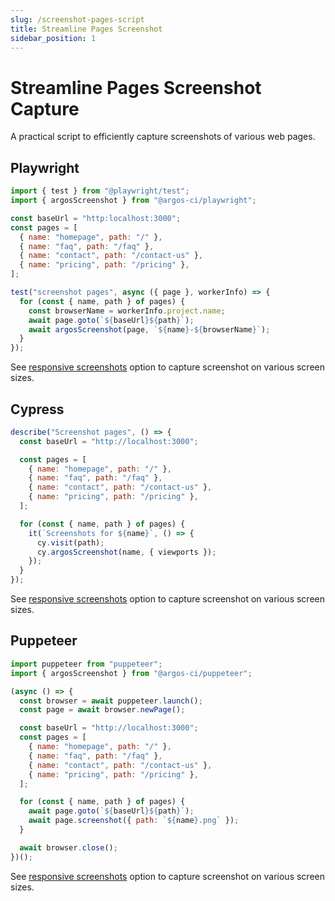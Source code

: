 ```yaml
---
slug: /screenshot-pages-script
title: Streamline Pages Screenshot
sidebar_position: 1
---
```


# Streamline Pages Screenshot Capture

A practical script to efficiently capture screenshots of various web pages.

## Playwright

```js title="screenshot-pages.js"
import { test } from "@playwright/test";
import { argosScreenshot } from "@argos-ci/playwright";

const baseUrl = "http:localhost:3000";
const pages = [
  { name: "homepage", path: "/" },
  { name: "faq", path: "/faq" },
  { name: "contact", path: "/contact-us" },
  { name: "pricing", path: "/pricing" },
];

test("screenshot pages", async ({ page }, workerInfo) => {
  for (const { name, path } of pages) {
    const browserName = workerInfo.project.name;
    await page.goto(`${baseUrl}${path}`);
    await argosScreenshot(page, `${name}-${browserName}`);
  }
});
```

See [responsive screenshots](/viewports) option to capture screenshot on various screen sizes.

## Cypress

```js title="screenshot-pages.cy.js"
describe("Screenshot pages", () => {
  const baseUrl = "http://localhost:3000";

  const pages = [
    { name: "homepage", path: "/" },
    { name: "faq", path: "/faq" },
    { name: "contact", path: "/contact-us" },
    { name: "pricing", path: "/pricing" },
  ];

  for (const { name, path } of pages) {
    it(`Screenshots for ${name}`, () => {
      cy.visit(path);
      cy.argosScreenshot(name, { viewports });
    });
  }
});
```

See [responsive screenshots](/viewports) option to capture screenshot on various screen sizes.

## Puppeteer

```js title="screenshot-pages.js"
import puppeteer from "puppeteer";
import { argosScreenshot } from "@argos-ci/puppeteer";

(async () => {
  const browser = await puppeteer.launch();
  const page = await browser.newPage();

  const baseUrl = "http://localhost:3000";
  const pages = [
    { name: "homepage", path: "/" },
    { name: "faq", path: "/faq" },
    { name: "contact", path: "/contact-us" },
    { name: "pricing", path: "/pricing" },
  ];

  for (const { name, path } of pages) {
    await page.goto(`${baseUrl}${path}`);
    await page.screenshot({ path: `${name}.png` });
  }

  await browser.close();
})();
```

See [responsive screenshots](/viewports) option to capture screenshot on various screen sizes.
